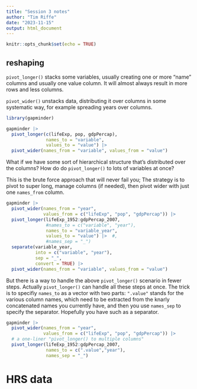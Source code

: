 ```yaml
---
title: "Session 3 notes"
author: "Tim Riffe"
date: "2023-11-15"
output: html_document
---
```


```r
knitr::opts_chunk$set(echo = TRUE)
```

## reshaping

`pivot_longer()` stacks some variables, usually creating one or more "name" columns and usually one value column. It will almost always result in more rows and less columns.

`pivot_wider()` unstacks data, distributing it over columns in some systematic way, for example spreading years over columns.

```r
library(gapminder)

gapminder |> 
  pivot_longer(c(lifeExp, pop, gdpPercap), 
               names_to = "variable", 
               values_to = "value") |> 
  pivot_wider(names_from = "variable", values_from = "value")
```

What if we have some sort of hierarchical structure that's distributed over the columns? How do do `pivot_longer()` to lots of variables at once?

This is the brute force approach that will never fail you; The strategy is to pivot to super long, manage columns (if needed), then pivot wider with just one `names_from` column.
```r
gapminder |> 
  pivot_wider(names_from = "year", 
              values_from = c("lifeExp", "pop", "gdpPercap")) |> 
  pivot_longer(lifeExp_1952:gdpPercap_2007, 
               #names_to = c("variable", "year"),
               names_to = "variable_year",
               values_to = "value") |>  #,
               #names_sep = "_")
  separate(variable_year, 
           into = c("variable", "year"),
           sep = "_", 
           convert = TRUE) |> 
  pivot_wider(names_from = "variable", values_from = "value")
```

But there is a way to handle the above `pivot_longer()` scenario in fewer steps. Actually `pivot_longer()` can handle all these steps at once. The trick is to specifiy `names_to` as a vector with two parts: `".value"` stands for the various column names, which need to be extracted from the knarly concatenated names you currently have, and then you use `names_sep` to specify the separator. Hopefully you have such as a separator.

```r
gapminder |> 
  pivot_wider(names_from = "year", 
              values_from = c("lifeExp", "pop", "gdpPercap")) |> 
  # a one-liner "pivot_longer() to multiple columns"
  pivot_longer(lifeExp_1952:gdpPercap_2007,
               names_to = c(".value","year"),
               names_sep = "_")
```

# HRS data
















